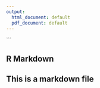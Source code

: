 ```yaml
---
output:
  html_document: default
  pdf_document: default
---
```


```

## R Markdown



## This is a markdown file

